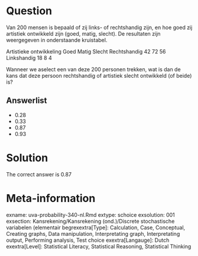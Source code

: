 Question
========

Van 200 mensen is bepaald of zij links- of rechtshandig zijn, en hoe goed zij artistiek ontwikkeld zijn (goed, matig, slecht). De resultaten zijn weergegeven in onderstaande kruistabel.

Artistieke ontwikkeling
Goed Matig Slecht
Rechtshandig 42 72 56
Linkshandig 18 8 4

Wanneer we aselect een van deze 200 personen trekken, wat is dan de kans dat deze persoon rechtshandig of artistiek slecht ontwikkeld (of beide) is? 

Answerlist
----------
* 0.28
* 0.33
* 0.87
* 0.93

Solution
========

The correct answer is  0.87 

Meta-information
================
exname: uva-probability-340-nl.Rmd 
extype: schoice 
exsolution: 001 
exsection: Kansrekening/Kansrekening (ond.)/Discrete stochastische variabelen (elementair begrexextra[Type]: Calculation, Case, Conceptual, Creating graphs, Data manipulation, Interpretating graph, Interpretating output, Performing analysis, Test choice 
exextra[Langauge]: Dutch 
exextra[Level]: Statistical Literacy, Statistical Reasoning, Statistical Thinking 
